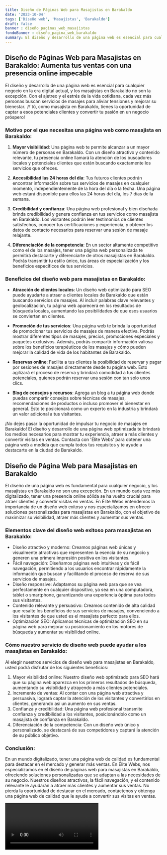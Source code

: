```yaml
---
title: Diseño de Páginas Web para Masajistas en Barakaldo
date: '2023-10-04'
tags: ['Diseño web', 'Masajistas', 'Barakaldo']
draft: false
banner : diseño_paginas_web_masajistas
fondoBanner : diseño_pagina_web_barakaldo
summary: El diseño y desarrollo de una página web es esencial para cualquier negocio en la era digital actual, y los masajistas en Barakaldo no son la excepción. Con el ajetreo y el estrés de la vida cotidiana, cada vez más personas buscan servicios de masajes para aliviar tensiones y mejorar su bienestar. ¡Y tú, como masajista en Barakaldo, tienes la oportunidad de captar a esos potenciales clientes y convertir tu pasión en un negocio próspero!
---
```


## Diseño de Páginas Web para Masajistas en Barakaldo: Aumenta tus ventas con una presencia online impecable

El diseño y desarrollo de una página web es esencial para cualquier negocio en la era digital actual, y los masajistas en Barakaldo no son la excepción. Con el ajetreo y el estrés de la vida cotidiana, cada vez más personas buscan servicios de masajes para aliviar tensiones y mejorar su bienestar. ¡Y tú, como masajista en Barakaldo, tienes la oportunidad de captar a esos potenciales clientes y convertir tu pasión en un negocio próspero!

### Motivo por el que necesitas una página web como masajista en Barakaldo:

1. **Mayor visibilidad**: Una página web te permite alcanzar a un mayor número de personas en Barakaldo. Con un diseño atractivo y contenido relevante, tu presencia online llamará la atención de los buscadores locales y potenciales clientes que están buscando exactamente los servicios que ofreces.

2. **Accesibilidad las 24 horas del día**: Tus futuros clientes podrán encontrar información sobre tus servicios de masajes en cualquier momento, independientemente de la hora del día o la fecha. Una página web estará disponible para ellos las 24 horas del día, los 7 días de la semana.

3. **Credibilidad y confianza**: Una página web profesional y bien diseñada brinda credibilidad y genera confianza en tus servicios como masajista en Barakaldo. Los visitantes podrán leer testimonios de clientes satisfechos, conocer tus certificaciones y experiencia, y obtener los datos de contacto necesarios para reservar una sesión de masaje relajante.

4. **Diferenciación de la competencia**: En un sector altamente competitivo como el de los masajes, tener una página web personalizada te permitirá destacarte y diferenciarte de otros masajistas en Barakaldo. Podrás transmitir tu estilo único, tus áreas de especialización y los beneficios específicos de tus servicios.

### Beneficios del diseño web para masajistas en Barakaldo:

- **Atracción de clientes locales**: Un diseño web optimizado para SEO puede ayudarte a atraer a clientes locales de Barakaldo que están buscando servicios de masajes. Al incluir palabras clave relevantes y geolocalización, tu página web aparecerá en los resultados de búsqueda locales, aumentando las posibilidades de que esos usuarios se conviertan en clientes.

- **Promoción de tus servicios**: Una página web te brinda la oportunidad de promocionar tus servicios de masajes de manera efectiva. Podrás mostrar diferentes tipos de masajes, precios, promociones especiales y paquetes exclusivos. Además, podrás compartir información valiosa sobre los beneficios terapéuticos de los masajes y cómo pueden mejorar la calidad de vida de los habitantes de Barakaldo.

- **Reservas online**: Facilita a tus clientes la posibilidad de reservar y pagar por sesiones de masajes directamente desde tu página web. Esto agilizará el proceso de reserva y brindará comodidad a tus clientes potenciales, quienes podrán reservar una sesión con tan solo unos clics.

- **Blog de consejos y recursos**: Agrega un blog a tu página web donde puedas compartir consejos sobre técnicas de masajes, recomendaciones de productos o incluso promover el bienestar en general. Esto te posicionará como un experto en la industria y brindará un valor adicional a tus visitantes.

¡No dejes pasar la oportunidad de impulsar tu negocio de masajes en Barakaldo! El diseño y desarrollo de una página web optimizada te brindará los medios necesarios para mostrar tu experiencia, atraer a más clientes y convertir visitas en ventas. Contacta con 'Élite Webs' para obtener una página web a medida que cumpla todos tus requisitos y te ayude a destacarte en la ciudad de Barakaldo.

<GifSeo />

<Cta />

## Diseño de Página Web para Masajistas en Barakaldo

El diseño de una página web es fundamental para cualquier negocio, y los masajistas en Barakaldo no son una excepción. En un mundo cada vez más digitalizado, tener una presencia online sólida se ha vuelto crucial para atraer clientes y convertir visitas en ventas. En Élite Webs entendemos la importancia de un diseño web exitoso y nos especializamos en ofrecer soluciones personalizadas para masajistas en Barakaldo, con el objetivo de maximizar su visibilidad, atraer más clientes y aumentar sus ventas.

### Elementos clave del diseño web exitoso para masajistas en Barakaldo:

- Diseño atractivo y moderno: Creamos páginas web únicas y visualmente atractivas que representen la esencia de su negocio y generen una primera impresión positiva en los visitantes.
- Fácil navegación: Diseñamos páginas web intuitivas y de fácil navegación, permitiendo a los usuarios encontrar rápidamente la información que buscan y facilitando el proceso de reserva de sus servicios de masajes.
- Diseño responsive: Adaptamos su página web para que se vea perfectamente en cualquier dispositivo, ya sea en una computadora, tablet o smartphone, garantizando una experiencia óptima para todos sus visitantes.
- Contenido relevante y persuasivo: Creamos contenido de alta calidad que resalte los beneficios de sus servicios de masajes, convenciendo a los visitantes de que usted es el masajista perfecto para ellos.
- Optimización SEO: Aplicamos técnicas de optimización SEO en su página web para mejorar su posicionamiento en los motores de búsqueda y aumentar su visibilidad online.

### Cómo nuestro servicio de diseño web puede ayudar a los masajistas en Barakaldo:

Al elegir nuestros servicios de diseño web para masajistas en Barakaldo, usted podrá disfrutar de los siguientes beneficios:

1. Mayor visibilidad online: Nuestro diseño web optimizado para SEO hará que su página web aparezca en los primeros resultados de búsqueda, aumentando su visibilidad y atrayendo a más clientes potenciales.
2. Incremento de ventas: Al contar con una página web atractiva y persuasiva, logrará captar la atención de los visitantes y convertirlos en clientes, generando así un aumento en sus ventas.
3. Confianza y credibilidad: Una página web profesional transmite confianza y credibilidad a los visitantes, posicionándolo como un masajista de confianza en Barakaldo.
4. Diferenciación de la competencia: Con un diseño web único y personalizado, se destacará de sus competidores y captará la atención de su público objetivo.

### Conclusión:

En un mundo digitalizado, tener una página web de calidad es fundamental para destacar en el mercado y generar más ventas. En Élite Webs, nos especializamos en el diseño de páginas web para masajistas en Barakaldo, ofreciendo soluciones personalizadas que se adaptan a las necesidades de su negocio. Nuestros diseños atractivos, la fácil navegación, y el contenido relevante le ayudarán a atraer más clientes y aumentar sus ventas. No pierda la oportunidad de destacar en el mercado, contáctenos y obtenga una página web de calidad que le ayude a convertir sus visitas en ventas.

<Video />

<CtaBot job='Masajistas' city='Barakaldo'/>

<Gmaps query='Barakaldo+españa+maps' />